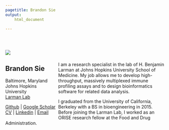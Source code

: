 ```yaml
---
pagetitle: Brandon Sie
output:
    html_document

---
```


<br> 



<style>
.column-left{
  float: left;
  width: 33%;
  max-width: 250px;
  text-align: left;
  <!-- position: fixed; -->
  
}
.column-left img {
  max-width: 75%;
  max-height: 100%;
}
.column-right{
  float: right;
  max-width: 67%;
  text-align: left;
}

</style>


<div class="column-left">

<img src="docs/brandon1.png">

## Brandon Sie


<i class="fa fa-fw fa-map-marker" aria-hidden="true"></i> Baltimore, Maryland  
<i class="fa fa-fw fa-briefcase" aria-hidden="true"></i> Johns Hopkins University  
[<i class="fa fa-fw fa-flask" aria-hidden="true"></i> Larman Lab](http://labs.pathology.jhu.edu/larman/) 


[<i class="fa fa-fw fa-github" aria-hidden="true"></i> Github](https://github.com/brandonsie) 
| [<i class="fa fa-fw fa-graduation-cap" aria-hidden="true"></i> Google Scholar](https://scholar.google.com/citations?hl=en&user=FpNLPEkAAAAJ&view_op=list_works&gmla=AJsN-F7VxtyziSbZZVjCriLH57_B99PW4KgNmajr8WWYBoOCAk_nJZ6hW1m4ZH1NxpqFrS6dJnKTAjlT6U4GNuekZfsWqJJeBOdnCSwQ3SD7DoBplqaP5tqWiETZY95NFr5kQdYuD9s8qsJPrfoWGT5gk4eN5r2Nzw)  
[<i class="fa fa-fw fa-file" aria-hidden="true"></i> CV](docs/20181112_CV_BrandonSie.pdf)
| [<i class="fa fa-fw fa-linkedin" aria-hidden="true"></i> Linkedin](https://www.linkedin.com/in/brandonsie)
| [<i class="fa fa-fw fa-envelope" aria-hidden="true"></i> Email](mailto:brandonsie@gmail.com)  


</div>

<!-- <div class="column-right"> -->

<br><br><br>
I am a research specialist in the lab of H. Benjamin Larman at Johns Hopkins University School of Medicine. My job allows me to develop high-throughput, massively multiplexed immune profiling assays and to design bioinformatics software for related data analysis.

I graduated from the University of California, Berkeley with a BS in bioengineering in 2015. Before joining the Larman Lab, I worked as an ORISE research fellow at the Food and Drug Administration.


<!-- </div> -->
